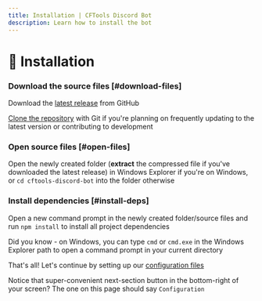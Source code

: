 ```yaml
---
title: Installation | CFTools Discord Bot
description: Learn how to install the bot
---
```



# 🔨 Installation

<Steps>

### Download the source files [#download-files]

Download the [latest release](https://github.com/Mirasaki/cftools-discord-bot/releases) from GitHub

<Callout type='info'>[Clone the repository](https://docs.github.com/en/repositories/creating-and-managing-repositories/cloning-a-repository) with Git if you're planning on frequently updating to the latest version or contributing to development</Callout>

### Open source files [#open-files]

Open the newly created folder (**extract** the compressed file if you've downloaded the latest release) in Windows Explorer if you're on Windows, or `cd cftools-discord-bot` into the folder otherwise


### Install dependencies [#install-deps]

Open a new command prompt in the newly created folder/source files and run `npm install` to install all project dependencies

<Callout type='info'>Did you know - on Windows, you can type `cmd` or `cmd.exe` in the Windows Explorer path to open a command prompt in your current directory</Callout>

</Steps>

That's all! Let's continue by setting up our [configuration files](/docs/cftools-discord-bot/configuration)

<Callout type="info" emoji="🙏">Notice that super-convenient next-section button in the bottom-right of your screen? The one on this page should say `Configuration`</Callout>
